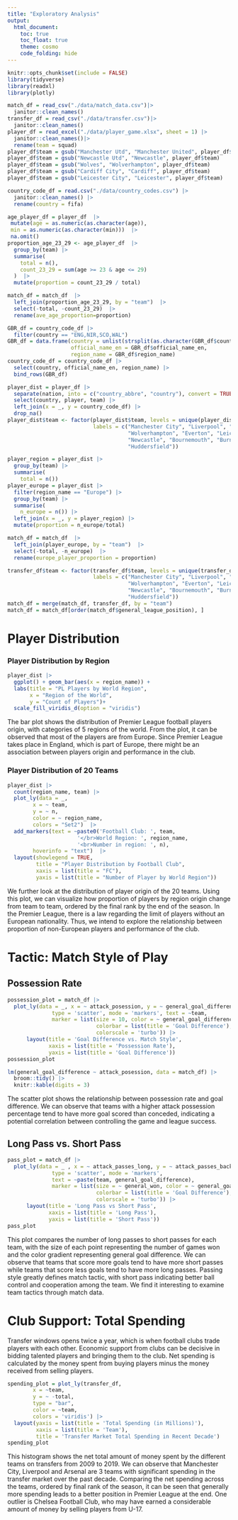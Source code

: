 ```yaml
---
title: "Exploratory Analysis"
output: 
  html_document:
    toc: true
    toc_float: true 
    theme: cosmo
    code_folding: hide
---
```


```r
knitr::opts_chunk$set(include = FALSE)
library(tidyverse)
library(readxl)
library(plotly)
```


```r
match_df = read_csv("./data/match_data.csv")|> 
  janitor::clean_names()
transfer_df = read_csv("./data/transfer.csv")|> 
  janitor::clean_names() 
player_df = read_excel("./data/player_game.xlsx", sheet = 1) |> 
  janitor::clean_names()|>
  rename(team = squad)
player_df$team = gsub("Manchester Utd", "Manchester United", player_df$team)
player_df$team = gsub("Newcastle Utd", "Newcastle", player_df$team)
player_df$team = gsub("Wolves", "Wolverhampton", player_df$team)
player_df$team = gsub("Cardiff City", "Cardiff", player_df$team)
player_df$team = gsub("Leicester City", "Leicester", player_df$team)

country_code_df = read.csv("./data/country_codes.csv") |> 
  janitor::clean_names() |> 
  rename(country = fifa) 

age_player_df = player_df  |> 
 mutate(age = as.numeric(as.character(age)),
 min = as.numeric(as.character(min)))  |> 
 na.omit()
proportion_age_23_29 <- age_player_df  |> 
  group_by(team) |>                       
  summarise(
    total = n(),                           
    count_23_29 = sum(age >= 23 & age <= 29) 
  )  |> 
  mutate(proportion = count_23_29 / total)

match_df = match_df  |> 
  left_join(proportion_age_23_29, by = "team")  |> 
  select(-total, -count_23_29)  |> 
  rename(ave_age_proportion=proportion)

GBR_df = country_code_df |> 
  filter(country == "ENG,NIR,SCO,WAL") 
GBR_df = data.frame(country = unlist(strsplit(as.character(GBR_df$country), ",")),
                    official_name_en = GBR_df$official_name_en,
                    region_name = GBR_df$region_name)
country_code_df = country_code_df |> 
  select(country, official_name_en, region_name) |> 
  bind_rows(GBR_df)

player_dist = player_df |>
  separate(nation, into = c("country_abbre", "country"), convert = TRUE) |> 
  select(country, player, team) |> 
  left_join(x = _, y = country_code_df) |> 
  drop_na()
player_dist$team <- factor(player_dist$team, levels = unique(player_dist$team), 
                           labels = c("Manchester City", "Liverpool", "Chelsea", "Tottenham", "Arsenal", "Manchester United",
                                      "Wolverhampton", "Everton", "Leicester", "West Ham", "Watford", "Crystal Palace", 
                                      "Newcastle", "Bournemouth", "Burnley", "Southampton", "Brighton", "Cardiff", "Fulham", 
                                      "Huddersfield"))

player_region = player_dist |>
  group_by(team) |>                       
  summarise(
    total = n()) 
player_europe = player_dist |>
  filter(region_name == "Europe") |> 
  group_by(team) |>                       
  summarise(
    n_europe = n()) |> 
  left_join(x = _, y = player_region) |> 
  mutate(proportion = n_europe/total)

match_df = match_df  |> 
  left_join(player_europe, by = "team")  |> 
  select(-total, -n_europe)  |> 
  rename(europe_player_proportion = proportion)

transfer_df$team <- factor(transfer_df$team, levels = unique(transfer_df$team), 
                           labels = c("Manchester City", "Liverpool", "Chelsea", "Tottenham", "Arsenal", "Manchester United",
                                      "Wolverhampton", "Everton", "Leicester", "West Ham", "Watford", "Crystal Palace", 
                                      "Newcastle", "Bournemouth", "Burnley", "Southampton", "Brighton", "Cardiff", "Fulham", 
                                      "Huddersfield"))
match_df = merge(match_df, transfer_df, by = "team")
match_df = match_df[order(match_df$general_league_position), ] 
```

# **Player Distribution** 
### Player Distribution by Region

```r
player_dist |> 
  ggplot() + geom_bar(aes(x = region_name)) +
  labs(title = "PL Players by World Region", 
       x = "Region of the World",
       y = "Count of Players")+ 
  scale_fill_viridis_d(option = "viridis")
```

The bar plot shows the distribution of Premier League football players origin, with categories of 5 regions of the world. From the plot, it can be observed that most of the players are from Europe. Since Premier League takes place in England, which is part of Europe, there might be an association between players origin and performance in the club. 

### Player Distribution of 20 Teams

```r
player_dist |>
  count(region_name, team) |> 
  plot_ly(data = _,
        x = ~ team,
        y = ~ n,
        color = ~ region_name,
        colors = "Set2")  |> 
  add_markers(text = ~paste0('Football Club: ', team,
                      '</br>World Region: ', region_name,
                      '<br>Number in region: ', n),
        hoverinfo = "text")  |> 
  layout(showlegend = TRUE,
         title = "Player Distribution by Football Club",
         xaxis = list(title = "FC"),
         yaxis = list(title = "Number of Player by World Region"))
```

We further look at the distribution of player origin of the 20 teams. Using this plot, we can visualize how proportion of players by region origin change from team to team, ordered by the final rank by the end of the season. In the Premier League, there is a law regarding the limit of players without an European nationality. Thus, we intend to explore the relationship between proportion of non-European players and performance of the club.

# **Tactic: Match Style of Play** 
## Possession Rate 

```r
possession_plot = match_df |> 
  plot_ly(data = _, x = ~ attack_posession, y = ~ general_goal_difference,
              type = 'scatter', mode = 'markers', text = ~team, 
              marker = list(size = 10, color = ~ general_goal_difference, 
                            colorbar = list(title = 'Goal Difference'), 
                            colorscale = 'turbo')) |>
      layout(title = 'Goal Difference vs. Match Style',
             xaxis = list(title = 'Possession Rate'),
             yaxis = list(title = 'Goal Difference')) 
possession_plot

lm(general_goal_difference ~ attack_posession, data = match_df) |> 
  broom::tidy() |> 
  knitr::kable(digits = 3)
```

The scatter plot shows the relationship between possession rate and goal difference. We can observe that teams with a higher attack possession percentage tend to have more goal scored than conceded, indicating a potential correlation between controlling the game and league success.


## Long Pass vs. Short Pass

```r
pass_plot = match_df |> 
  plot_ly(data = _ , x = ~ attack_passes_long, y = ~ attack_passes_back,
              type = 'scatter', mode = 'markers', 
              text = ~paste(team, general_goal_difference), 
              marker = list(size = ~ general_won, color = ~ general_goal_difference, 
                            colorbar = list(title = 'Goal Difference'),
                            colorscale = 'turbo')) |>
      layout(title = 'Long Pass vs Short Pass',
             xaxis = list(title = 'Long Pass'),
             yaxis = list(title = 'Short Pass'))
pass_plot
```

This plot compares the number of long passes to short passes for each team, with the size of each point representing the number of games won and the color gradient representing general goal difference. We can observe that teams that score more goals tend to have more short passes while teams that score less goals tend to have more long passes. Passing style greatly defines match tactic, with short pass indicating better ball control and cooperation among the team. We find it interesting to examine team tactics through match data. 


# **Club Support: Total Spending** 

Transfer windows opens twice a year, which is when football clubs trade players with each other. Economic support from clubs can be decisive in bidding talented players and bringing them to the club. Net spending is calculated by the money spent from buying players minus the money received from selling players. 

```r
spending_plot = plot_ly(transfer_df, 
        x = ~team, 
        y = ~ -total, 
        type = "bar", 
        color = ~team,
        colors = 'viridis') |>
  layout(yaxis = list(title = 'Total Spending (in Millions)'),
         xaxis = list(title = 'Team'),
         title = 'Transfer Market Total Spending in Recent Decade')
spending_plot
```


This histogram shows the net total amount of money spent by the different teams on transfers from 2009 to 2019. We can observe that Manchester City, Liverpool and Arsenal are 3 teams with significant spending in the transfer market over the past decade. Comparing the net spending across the teams, ordered by final rank of the season, it can be seen that generally more spending leads to a better position in Premier League at the end. One outlier is Chelsea Football Club, who may have earned a considerable amount of money by selling players from U-17. 